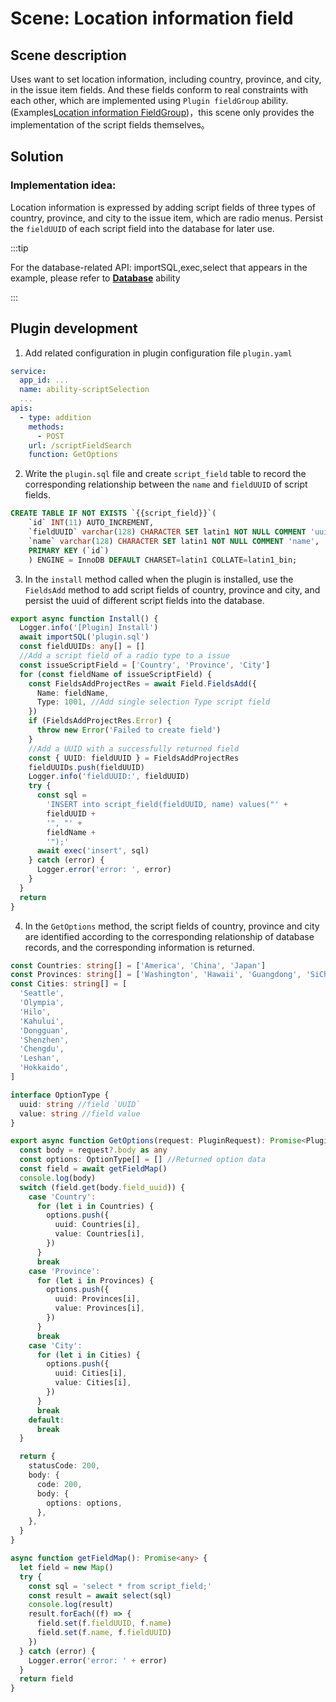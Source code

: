 # Scene: Location information field

## Scene description

Uses want to set location information, including country, province, and city, in the issue item fields.
And these fields conform to real constraints with each other, which are implemented using `Plugin fieldGroup` ability.(Examples[Location information FieldGroup](../fieldgroup/location-fieldgroup.md))，this scene only provides the implementation of the script fields themselves。

## Solution

### Implementation idea:

Location information is expressed by adding script fields of three types of country, province, and city to the issue item, which are radio menus. Persist the `fieldUUID` of each script field into the database for later use.

:::tip

For the database-related API: importSQL,exec,select that appears in the example, please refer to **[Database](../../../basic/database.mdx)** ability

:::

## Plugin development

1. Add related configuration in plugin configuration file `plugin.yaml`

```yaml title="config/plugin.yam"
service:
  app_id: ...
  name: ability-scriptSelection
  ...
apis:
  - type: addition
    methods:
      - POST
    url: /scriptFieldSearch
    function: GetOptions
```

2. Write the `plugin.sql` file and create `script_field` table to record the corresponding relationship between the `name` and `fieldUUID` of script fields.

```sql title="workspace/plugin.sql"
CREATE TABLE IF NOT EXISTS `{{script_field}}`(
    `id` INT(11) AUTO_INCREMENT,
    `fieldUUID` varchar(128) CHARACTER SET latin1 NOT NULL COMMENT 'uuid',
    `name` varchar(128) CHARACTER SET latin1 NOT NULL COMMENT 'name',
    PRIMARY KEY (`id`)
    ) ENGINE = InnoDB DEFAULT CHARSET=latin1 COLLATE=latin1_bin;
```

3. In the `install` method called when the plugin is installed, use the `FieldsAdd` method to add script fields of country, province and city, and persist the uuid of different script fields into the database.

```typescript title="backend/src/index.ts"
export async function Install() {
  Logger.info('[Plugin] Install')
  await importSQL('plugin.sql')
  const fieldUUIDs: any[] = []
  //Add a script field of a radio type to a issue
  const issueScriptField = ['Country', 'Province', 'City']
  for (const fieldName of issueScriptField) {
    const FieldsAddProjectRes = await Field.FieldsAdd({
      Name: fieldName,
      Type: 1001, //Add single selection Type script field
    })
    if (FieldsAddProjectRes.Error) {
      throw new Error('Failed to create field')
    }
    //Add a UUID with a successfully returned field
    const { UUID: fieldUUID } = FieldsAddProjectRes
    fieldUUIDs.push(fieldUUID)
    Logger.info('fieldUUID:', fieldUUID)
    try {
      const sql =
        'INSERT into script_field(fieldUUID, name) values("' +
        fieldUUID +
        '", "' +
        fieldName +
        '");'
      await exec('insert', sql)
    } catch (error) {
      Logger.error('error: ', error)
    }
  }
  return
}
```

4. In the `GetOptions` method, the script fields of country, province and city are identified according to the corresponding relationship of database records, and the corresponding information is returned.

```typescript
const Countries: string[] = ['America', 'China', 'Japan']
const Provinces: string[] = ['Washington', 'Hawaii', 'Guangdong', 'SiChuan', 'Tokyo']
const Cities: string[] = [
  'Seattle',
  'Olympia',
  'Hilo',
  'Kahului',
  'Dongguan',
  'Shenzhen',
  'Chengdu',
  'Leshan',
  'Hokkaido',
]

interface OptionType {
  uuid: string //field `UUID`
  value: string //field value
}

export async function GetOptions(request: PluginRequest): Promise<PluginResponse> {
  const body = request?.body as any
  const options: OptionType[] = [] //Returned option data
  const field = await getFieldMap()
  console.log(body)
  switch (field.get(body.field_uuid)) {
    case 'Country':
      for (let i in Countries) {
        options.push({
          uuid: Countries[i],
          value: Countries[i],
        })
      }
      break
    case 'Province':
      for (let i in Provinces) {
        options.push({
          uuid: Provinces[i],
          value: Provinces[i],
        })
      }
      break
    case 'City':
      for (let i in Cities) {
        options.push({
          uuid: Cities[i],
          value: Cities[i],
        })
      }
      break
    default:
      break
  }

  return {
    statusCode: 200,
    body: {
      code: 200,
      body: {
        options: options,
      },
    },
  }
}

async function getFieldMap(): Promise<any> {
  let field = new Map()
  try {
    const sql = 'select * from script_field;'
    const result = await select(sql)
    console.log(result)
    result.forEach((f) => {
      field.set(f.fieldUUID, f.name)
      field.set(f.name, f.fieldUUID)
    })
  } catch (error) {
    Logger.error('error: ' + error)
  }
  return field
}
```
